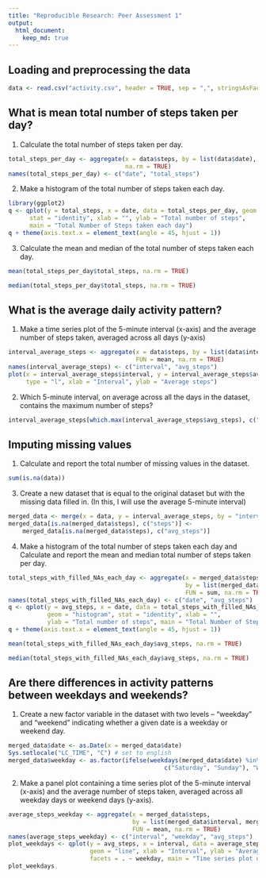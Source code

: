 ```yaml
---
title: "Reproducible Research: Peer Assessment 1"
output: 
  html_document:
    keep_md: true
---
```



## Loading and preprocessing the data
```r
data <- read.csv("activity.csv", header = TRUE, sep = ",", stringsAsFactors = FALSE)
```


## What is mean total number of steps taken per day?
1. Calculate the total number of steps taken per day.
```r
total_steps_per_day <- aggregate(x = data$steps, by = list(data$date), FUN = sum, 
                                 na.rm = TRUE)
names(total_steps_per_day) <- c("date", "total_steps")
```

2. Make a histogram of the total number of steps taken each day.
```r
library(ggplot2)
q <- qplot(y = total_steps, x = date, data = total_steps_per_day, geom = "histogram", 
      stat = "identity", xlab = "", ylab = "Total number of steps",
      main = "Total Number of Steps taken each day")
q + theme(axis.text.x = element_text(angle = 45, hjust = 1))
```

3. Calculate the mean and median of the total number of steps taken each day.
```r
mean(total_steps_per_day$total_steps, na.rm = TRUE)
```

```r
median(total_steps_per_day$total_steps, na.rm = TRUE)
```


## What is the average daily activity pattern?
1. Make a time series plot of the 5-minute interval (x-axis) and the average 
number of steps taken, averaged across all days (y-axis)
```r
interval_average_steps <- aggregate(x = data$steps, by = list(data$interval), data = data, 
                                    FUN = mean, na.rm = TRUE)
names(interval_average_steps) <- c("interval", "avg_steps")
plot(x = interval_average_steps$interval, y = interval_average_steps$avg_steps, 
     type = "l", xlab = "Interval", ylab = "Average steps")
```

2. Which 5-minute interval, on average across all the days in the dataset, 
contains the maximum number of steps?
```r
interval_average_steps[which.max(interval_average_steps$avg_steps), c("interval")]
```


## Imputing missing values
1. Calculate and report the total number of missing values in the dataset.
```r
sum(is.na(data))
```

3. Create a new dataset that is equal to the original dataset but with the missing data filled in. (In this, I will use the average 5-minute interval)
```r
merged_data <- merge(x = data, y = interval_average_steps, by = "interval", all.x = TRUE)
merged_data[is.na(merged_data$steps), c("steps")] <- 
    merged_data[is.na(merged_data$steps), c("avg_steps")]
```

4. Make a histogram of the total number of steps taken each day and Calculate and 
report the mean and median total number of steps taken per day.
```r
total_steps_with_filled_NAs_each_day <- aggregate(x = merged_data$steps, 
                                                  by = list(merged_data$date),
                                                  FUN = sum, na.rm = TRUE)
names(total_steps_with_filled_NAs_each_day) <- c("date", "avg_steps")
q <- qplot(y = avg_steps, x = date, data = total_steps_with_filled_NAs_each_day, 
           geom = "histogram", stat = "identity", xlab = "", 
           ylab = "Total number of steps", main = "Total Number of Steps taken each day")
q + theme(axis.text.x = element_text(angle = 45, hjust = 1))
```

```r
mean(total_steps_with_filled_NAs_each_day$avg_steps, na.rm = TRUE)
```

```r
median(total_steps_with_filled_NAs_each_day$avg_steps, na.rm = TRUE)
```


## Are there differences in activity patterns between weekdays and weekends?
1. Create a new factor variable in the dataset with two levels – “weekday” and “weekend” indicating whether a given date is a weekday or weekend day.
```r
merged_data$date <- as.Date(x = merged_data$date)
Sys.setlocale("LC_TIME", "C") # set to english
merged_data$weekday <- as.factor(ifelse(weekdays(merged_data$date) %in% 
                                            c("Saturday", "Sunday"), "Weekend", "Weekday"))
```

2. Make a panel plot containing a time series plot of the 5-minute interval (x-axis) and the average number of steps taken, averaged across all weekday days or weekend days (y-axis).
```r
average_steps_weekday <- aggregate(x = merged_data$steps, 
                                   by = list(merged_data$interval, merged_data$weekday),
                                   FUN = mean, na.rm = TRUE)
names(average_steps_weekday) <- c("interval", "weekday", "avg_steps")
plot_weekdays <- qplot(y = avg_steps, x = interval, data = average_steps_weekday, 
                       geom = "line", xlab = "Interval", ylab = "Average number of steps",
                       facets = . ~ weekday, main = "Time series plot of interval and average steps taken across Weekdays/Weekends")
plot_weekdays
```

